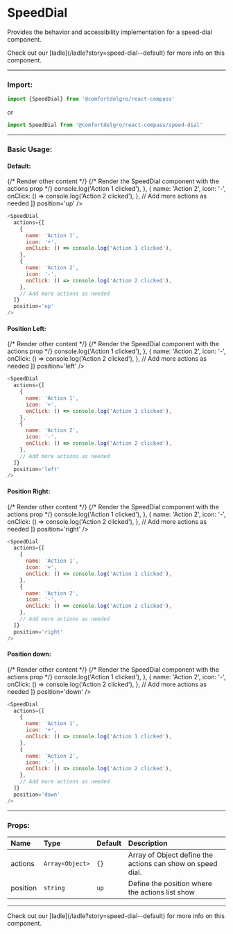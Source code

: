 
# SpeedDial

Provides the behavior and accessibility implementation for a speed-dial component.

<Callout>
  Check out our [ladle](/ladle?story=speed-dial--default) for more info on this
  component.
</Callout>

---

### Import:

```js
import {SpeedDial} from '@comfortdelgro/react-compass'
```

or

```js
import SpeedDial from '@comfortdelgro/react-compass/speed-dial'
```

---

### Basic Usage:

#### Default:

<section
  className={styles.avatarShowcaseContainer}
  style={{display: 'flex', flexDirection: 'column', gap: '2rem'}}
>
  <div>
    {/* Render other content */}
    {/* Render the SpeedDial component with the actions prop */}
    <SpeedDial
    css={{
      position:'relative',
      height: '200px'
    }}
      actions={[
        {
          name: 'Action 1',
          icon: '+',
          onClick: () => console.log('Action 1 clicked'),
        },
        {
          name: 'Action 2',
          icon: '-',
          onClick: () => console.log('Action 2 clicked'),
        },
        // Add more actions as needed
      ]}
      position='up'
    />
  </div>
</section>

```js
<SpeedDial
  actions={[
    {
      name: 'Action 1',
      icon: '+',
      onClick: () => console.log('Action 1 clicked'),
    },
    {
      name: 'Action 2',
      icon: '-',
      onClick: () => console.log('Action 2 clicked'),
    },
    // Add more actions as needed
  ]}
  position='up'
/>
```

#### Position Left:

<section
  className={styles.avatarShowcaseContainer}
  style={{display: 'flex', flexDirection: 'column', gap: '2rem'}}
>
  <div>
    {/* Render other content */}
    {/* Render the SpeedDial component with the actions prop */}
    <SpeedDial
    css={{
      position:'relative',
      width: '200px'
    }}
      actions={[
        {
          name: 'Action 1',
          icon: '+',
          onClick: () => console.log('Action 1 clicked'),
        },
        {
          name: 'Action 2',
          icon: '-',
          onClick: () => console.log('Action 2 clicked'),
        },
        // Add more actions as needed
      ]}
      position='left'
    />
  </div>
</section>

```js
<SpeedDial
  actions={[
    {
      name: 'Action 1',
      icon: '+',
      onClick: () => console.log('Action 1 clicked'),
    },
    {
      name: 'Action 2',
      icon: '-',
      onClick: () => console.log('Action 2 clicked'),
    },
    // Add more actions as needed
  ]}
  position='left'
/>
```

#### Position Right:

<section
  className={styles.avatarShowcaseContainer}
  style={{display: 'flex', flexDirection: 'column', gap: '2rem'}}
>
  <div>
    {/* Render other content */}
    {/* Render the SpeedDial component with the actions prop */}
    <SpeedDial
    css={{
      position:'relative',
      width: '200px'
    }}
      actions={[
        {
          name: 'Action 1',
          icon: '+',
          onClick: () => console.log('Action 1 clicked'),
        },
        {
          name: 'Action 2',
          icon: '-',
          onClick: () => console.log('Action 2 clicked'),
        },
        // Add more actions as needed
      ]}
      position='right'
    />
  </div>
</section>

```js
<SpeedDial
  actions={[
    {
      name: 'Action 1',
      icon: '+',
      onClick: () => console.log('Action 1 clicked'),
    },
    {
      name: 'Action 2',
      icon: '-',
      onClick: () => console.log('Action 2 clicked'),
    },
    // Add more actions as needed
  ]}
  position='right'
/>
```

#### Position down:

<section
  className={styles.avatarShowcaseContainer}
  style={{display: 'flex', flexDirection: 'column', gap: '2rem'}}
>
  <div>
    {/* Render other content */}
    {/* Render the SpeedDial component with the actions prop */}
    <SpeedDial
    css={{
      position:'relative',
      height: '200px'
    }}
      actions={[
        {
          name: 'Action 1',
          icon: '+',
          onClick: () => console.log('Action 1 clicked'),
        },
        {
          name: 'Action 2',
          icon: '-',
          onClick: () => console.log('Action 2 clicked'),
        },
        // Add more actions as needed
      ]}
      position='down'
    />
  </div>
</section>

```js
<SpeedDial
  actions={[
    {
      name: 'Action 1',
      icon: '+',
      onClick: () => console.log('Action 1 clicked'),
    },
    {
      name: 'Action 2',
      icon: '-',
      onClick: () => console.log('Action 2 clicked'),
    },
    // Add more actions as needed
  ]}
  position='down'
/>
```

---

### Props:

| Name     | Type            | Default | Description                                                |
| :------- | :-------------- | :------ | :--------------------------------------------------------- |
| actions  | `Array<Object>` | `{}`    | Array of Object define the actions can show on speed dial. |
| position | `string`        | `up`    | Define the position where the actions list show            |

---

<Callout>
  Check out our [ladle](/ladle?story=speed-dial--default) for more info on this
  component.
</Callout>
